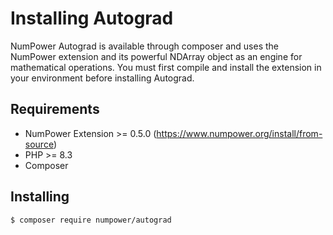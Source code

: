 # Installing Autograd

NumPower Autograd is available through composer and uses the NumPower extension and
its powerful NDArray object as an engine for mathematical operations.
You must first compile and install the extension in your environment before installing Autograd.

## Requirements

- NumPower Extension >= 0.5.0 (https://www.numpower.org/install/from-source)
- PHP >= 8.3
- Composer

## Installing

```
$ composer require numpower/autograd
```